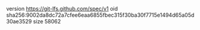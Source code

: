 version https://git-lfs.github.com/spec/v1
oid sha256:9002da8dc72a7cfee6eaa6855fbec315f30ba30f7715e1494d65a05d30ae3529
size 58062
